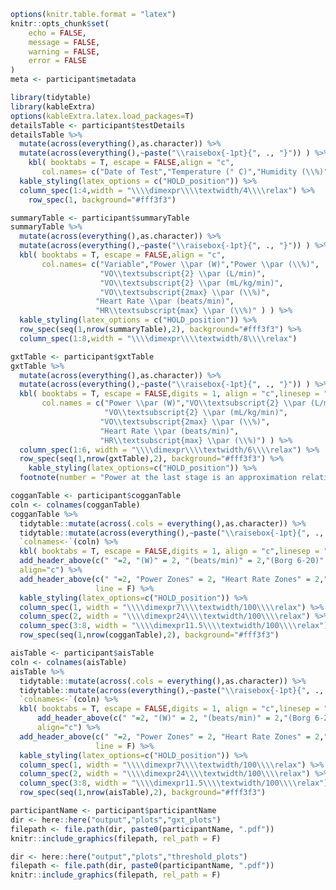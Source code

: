 ```r
options(knitr.table.format = "latex")
knitr::opts_chunk$set(
	echo = FALSE,
	message = FALSE,
	warning = FALSE,
	error = FALSE
)
meta <- participant$metadata
```

\begin{center}
\textbf{\large \textbf{La Trobe Performance Hub} }
\vspace{2ex   }
\end{center}
\begingroup
\setlength{\tabcolsep}{0.5em}
\begin{tabularx}{\textwidth}{r l}
\textbf{Athlete Name:} & `r meta$name`\\
\textbf{Age:} & `r meta$age`\\
\textbf{Body Mass:} & `r round(as.numeric(meta$bodyMass,digits=1))` kg\\
\textbf{Exercise Device:} & `r meta$device`\\
\end{tabularx}
\endgroup
\vspace{4ex}

\fancysection{Test Details}

```r
library(tidytable)
library(kableExtra)
options(kableExtra.latex.load_packages=T)
detailsTable <- participant$testDetails
detailsTable %>% 
  mutate(across(everything(),as.character)) %>% 
  mutate(across(everything(),~paste("\\raisebox{-1pt}{", ., "}")) ) %>% 
    kbl( booktabs = T, escape = FALSE,align = "c",
       col.names= c("Date of Test","Temperature (° C)","Humidity (\\%)","Pressure (mmHg)") ) %>% 
  kable_styling(latex_options = c("HOLD_position")) %>% 
  column_spec(1:4,width = "\\\\dimexpr\\\\textwidth/4\\\\relax") %>% 
    row_spec(1, background="#fff3f3")
```

\fancysection{Summary Data}

```r
summaryTable <- participant$summaryTable
summaryTable %>%
  mutate(across(everything(),as.character)) %>% 
  mutate(across(everything(),~paste("\\raisebox{-1pt}{", ., "}")) ) %>% 
  kbl( booktabs = T, escape = FALSE,align = "c",
       col.names= c("Variable","Power \\par (W)","Power \\par (\\%)",
                    "VO\\textsubscript{2} \\par (L/min)",
                    "VO\\textsubscript{2} \\par (mL/kg/min)",
                    "VO\\textsubscript{2max} \\par (\\%)",
                   "Heart Rate \\par (beats/min)",
                   "HR\\textsubscript{max} \\par (\\%)" ) ) %>% 
  kable_styling(latex_options = c("HOLD_position")) %>% 
  row_spec(seq(1,nrow(summaryTable),2), background="#fff3f3") %>% 
  column_spec(1:8,width = "\\\\dimexpr\\\\textwidth/8\\\\relax")
```

\fancysection{GXT Data}

```r
gxtTable <- participant$gxtTable
gxtTable %>%
  mutate(across(everything(),as.character)) %>%
  mutate(across(everything(),~paste("\\raisebox{-1pt}{", ., "}")) ) %>%
  kbl( booktabs = T, escape = FALSE,digits = 1, align = "c",linesep = "",
       col.names = c("Power \\par (W)","VO\\textsubscript{2} \\par (L/min)",
                     "VO\\textsubscript{2} \\par (mL/kg/min)",
                    "VO\\textsubscript{2max} \\par (\\%)",
                    "Heart Rate \\par (beats/min)",
                    "HR\\textsubscript{max} \\par (\\%)") ) %>%
  column_spec(1:6, width = "\\\\dimexpr\\\\textwidth/6\\\\relax") %>%
  row_spec(seq(1,nrow(gxtTable),2), background="#fff3f3") %>%
    kable_styling(latex_options=c("HOLD_position")) %>%
  footnote(number = "Power at the last stage is an approximation relative to the VO\\\\textsubscript{2} achieved.",escape = F)
```

\newpage
\fancysection{Training Zones - Modified Allen \& Coggan}

```r
cogganTable <- participant$cogganTable
coln <- colnames(cogganTable)
cogganTable %>% 
  tidytable::mutate(across(.cols = everything(),as.character)) %>% 
  tidytable::mutate(across(everything(),~paste("\\raisebox{-1pt}{", ., "}")) ) %>% 
  `colnames<-`(coln) %>% 
  kbl( booktabs = T, escape = FALSE,digits = 1, align = "c",linesep = "") %>% 
  add_header_above(c(" "=2, "(W)" = 2, "(beats/min)" = 2,"(Borg 6-20)" = 2),escape = F,
  align="c") %>%
  add_header_above(c(" "=2, "Power Zones" = 2, "Heart Rate Zones" = 2,"RPE" = 2),
                   line = F) %>%
  kable_styling(latex_options=c("HOLD_position")) %>% 
  column_spec(1, width = "\\\\dimexpr7\\\\textwidth/100\\\\relax") %>% 
  column_spec(2, width = "\\\\dimexpr24\\\\textwidth/100\\\\relax") %>% 
  column_spec(3:8, width = "\\\\dimexpr11.5\\\\textwidth/100\\\\relax") %>% 
  row_spec(seq(1,nrow(cogganTable),2), background="#fff3f3")
```

\fancysection{Training Zones - AIS}

```r
aisTable <- participant$aisTable
coln <- colnames(aisTable)
aisTable %>% 
  tidytable::mutate(across(.cols = everything(),as.character)) %>% 
  tidytable::mutate(across(everything(),~paste("\\raisebox{-1pt}{", ., "}")) ) %>% 
  `colnames<-`(coln) %>% 
  kbl( booktabs = T, escape = FALSE,digits = 1, align = "c",linesep = "") %>% 
      add_header_above(c(" "=2, "(W)" = 2, "(beats/min)" = 2,"(Borg 6-20)" = 2),escape = F,
      align="c") %>%
  add_header_above(c(" "=2, "Power Zones" = 2, "Heart Rate Zones" = 2,"RPE" = 2),
                   line = F) %>%
  kable_styling(latex_options=c("HOLD_position")) %>% 
  column_spec(1, width = "\\\\dimexpr7\\\\textwidth/100\\\\relax") %>% 
  column_spec(2, width = "\\\\dimexpr24\\\\textwidth/100\\\\relax") %>% 
  column_spec(3:8, width = "\\\\dimexpr11.5\\\\textwidth/100\\\\relax") %>% 
  row_spec(seq(1,nrow(aisTable),2), background="#fff3f3")
```
\newpage
\fancysection{GXT Plots}
```r
participantName <- participant$participantName
dir <- here::here("output","plots","gxt_plots")
filepath <- file.path(dir, paste0(participantName, ".pdf"))
knitr::include_graphics(filepath, rel_path = F)
```
\newpage
\fancysection{Threshold Plots}
```r

dir <- here::here("output","plots","threshold_plots")
filepath <- file.path(dir, paste0(participantName, ".pdf"))
knitr::include_graphics(filepath, rel_path = F)
```